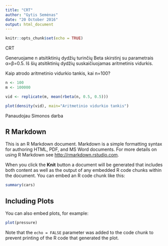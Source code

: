 ---
title: "CRT"
author: "Gytis Semėnas"
date: "20 October 2016"
output: html_document
---

```{r setup, include=FALSE}
knitr::opts_chunk$set(echo = TRUE)
```
CRT

Generuojame n atsitiktinių dydžių turinčių Beta skirstinį su parametrais α=β=0.5. Iš šių atsitiktinių dydžių suskaičiuojamas aritmetinis vidurkis.

Kaip atrodo aritmetinio vidurkio tankis, kai n=100?
```{r}
n <- 100
m <- 100000

vid <- replicate(m, mean(rbeta(n, 0.5, 0.5)))

plot(density(vid), main="Aritmetinio vidurkio tankis")
```
Panaudojau Simonos darba

## R Markdown

This is an R Markdown document. Markdown is a simple formatting syntax for authoring HTML, PDF, and MS Word documents. For more details on using R Markdown see <http://rmarkdown.rstudio.com>.

When you click the **Knit** button a document will be generated that includes both content as well as the output of any embedded R code chunks within the document. You can embed an R code chunk like this:

```{r cars}
summary(cars)
```

## Including Plots

You can also embed plots, for example:

```{r pressure, echo=FALSE}
plot(pressure)
```

Note that the `echo = FALSE` parameter was added to the code chunk to prevent printing of the R code that generated the plot.
